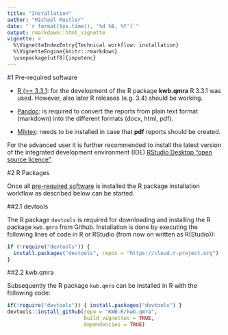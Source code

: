 ---
title: "Installation"
author: "Michael Rustler"
date: "`r format(Sys.time(), '%d %B, %Y')`"
output: rmarkdown::html_vignette
vignette: >
  %\VignetteIndexEntry{Technical workflow: installation}
  %\VignetteEngine{knitr::rmarkdown}
  \usepackage[utf8]{inputenc}
---

#1 Pre-required software


- [R (>= 3.3.1](https://cloud.r-project.org/): for the development of the R 
package **kwb.qmra** R 3.3.1 was used. However, also later R releases 
(e.g. 3.4) should be working.  

- [Pandoc](http://pandoc.org/installing.html): is required to convert the reports 
from plain text format (markdown) into the different formats (docx, html, pdf). 

- [Miktex](https://miktex.org/download): needs to be installed in case that **pdf** reports 
should be created.


For the advanced user it is further recommended to install the latest version of 
the integrated development environment (IDE) [RStudio Desktop "open source licence"](https://www.rstudio.com/products/rstudio/download2/#download). 


#2 R Packages

Once all [pre-required software](#pre-required-software) is installed the R 
package installation workflow as described below can be started.


##2.1 devtools 

The R package `devtools` is required for downloading and installing the R package 
`kwb.qmra` from Github. Installation is done by executing the following 
lines of code in R or RStudio (from now on written as R(Studio)):

```{r eval = FALSE}
if (!require("devtools")) {
  install.packages("devtools", repos = "https://cloud.r-project.org")
}
```

##2.2 kwb.qmra

Subsequently the R package `kwb.qmra` can be installed in R with the following code:

```{r eval = FALSE}
if(!require("devtools")) { install.packages("devtools") }
devtools::install_github(repo = "KWB-R/kwb.qmra", 
                         build_vignettes = TRUE,
                         dependencies = TRUE)
```

